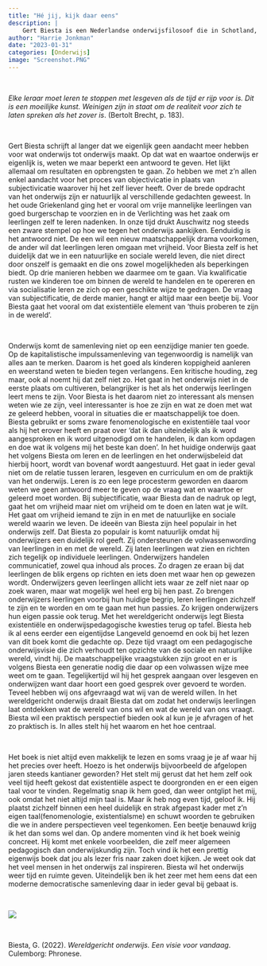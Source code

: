 ```yaml
---
title: "Hé jij, kijk daar eens"
description: |
    Gert Biesta is een Nederlandse onderwijsfilosoof die in Schotland, Ierland en Nederland werkt met een herkenbare stem in onderwijsdiscussies vandaag de dag. Onderwijs is voor hem veel meer dan kennis en vaardigheden overbrengen. Het is de plaats waar leerlingen zichzelf ontdekken en zich weten te verhouden tot de sociale en natuurlijke wereld. Op school ontmoeten leerlingen zichzelf in relatie tot de wereld. Biesta stelt wereldgericht onderwijs voor, maar waar gaat het dan in zijn wereldgericht onderwijs om, wat betekent dat voor het onderwijs, waar richt Biesta zich precies op en hoe kan zijn onderwijs vorm krijgen? In zijn nieuwe boek Wereldgericht onderwijs geeft hij antwoorden op deze vragen.
author: "Harrie Jonkman"
date: "2023-01-31"
categories: [Onderwijs]
image: "Screenshot.PNG"
---
```





<br>

*Elke leraar moet leren te stoppen met lesgeven als de tijd er rijp voor is. Dit is een moeilijke kunst. Weinigen zijn in staat om de realiteit voor zich te laten spreken als het zover is*. (Bertolt Brecht, p. 183).

<br>

Gert Biesta schrijft al langer dat we eigenlijk geen aandacht meer hebben voor wat onderwijs tot onderwijs maakt. Op dat wat en waartoe onderwijs er eigenlijk is, weten we maar beperkt een antwoord te geven. Het lijkt allemaal om resultaten en opbrengsten te gaan. Zo hebben we met z'n allen enkel aandacht voor het proces van objectivicatie in plaats van subjectivicatie waarover hij het zelf liever heeft. Over de brede opdracht van het onderwijs zijn er natuurlijk al verschillende gedachten geweest. In het oude Griekenland ging het er vooral om vrije mannelijke leerlingen van goed burgerschap te voorzien en in de Verlichting was het zaak om leerlingen zelf te leren nadenken. In onze tijd drukt Auschwitz nog steeds een zware stempel op hoe we tegen het onderwijs aankijken. Eenduidig is het antwoord niet. De een wil een nieuw maatschappelijk drama voorkomen, de ander wil dat leerlingen leren omgaan met vrijheid. Voor Biesta zelf is het duidelijk dat we in een natuurlijke en sociale wereld leven, die niet direct door onszelf is gemaakt en die ons zowel mogelijkheden als beperkingen biedt. Op drie manieren hebben we daarmee om te gaan. Via kwalificatie rusten we kinderen toe om binnen de wereld te handelen en te opereren en via socialisatie leren ze zich op een geschikte wijze te gedragen. De vraag van subjectificatie, de derde manier, hangt er altijd maar een beetje bij. Voor Biesta gaat het vooral om dat existentiële element van 'thuis proberen te zijn in de wereld'.

<br>

Onderwijs komt de samenleving niet op een eenzijdige manier ten goede. Op de kapitalistische impulssamenleving van tegenwoordig is namelijk van alles aan te merken. Daarom is het goed als kinderen koppigheid aanleren en weerstand weten te bieden tegen verlangens. Een kritische houding, zeg maar, ook al noemt hij dat zelf niet zo. Het gaat in het onderwijs niet in de eerste plaats om cultiveren, belangrijker is het als het onderwijs leerlingen leert mens te zijn. Voor Biesta is het daarom niet zo interessant als mensen weten wie ze zijn, veel interessanter is hoe ze zijn en wat ze doen met wat ze geleerd hebben, vooral in situaties die er maatschappelijk toe doen. Biesta gebruikt er soms zware fenomenologische en existentiële taal voor als hij het erover heeft en praat over 'dat ik dan uiteindelijk als ik word aangesproken en ik word uitgenodigd om te handelen, ik dan kom opdagen en doe wat ik volgens mij het beste kan doen'. In het huidige onderwijs gaat het volgens Biesta om leren en de leerlingen en het onderwijsbeleid dat hierbij hoort, wordt van bovenaf wordt aangestuurd. Het gaat in ieder geval niet om de relatie tussen leraren, lesgeven en curriculum en om de praktijk van het onderwijs. Leren is zo een lege procesterm geworden en daarom weten we geen antwoord meer te geven op de vraag wat en waartoe er geleerd moet worden. Bij subjectificatie, waar Biesta dan de nadruk op legt, gaat het om vrijheid maar niet om vrijheid om te doen en laten wat je wilt. Het gaat om vrijheid iemand te zijn in en met de natuurlijke en sociale wereld waarin we leven. De ideeën van Biesta zijn heel populair in het onderwijs zelf. Dat Biesta zo populair is komt natuurlijk omdat hij onderwijzers een duidelijk rol geeft. Zij ondersteunen de volwassenwording van leerlingen in en met de wereld. Zij laten leerlingen wat zien en richten zich tegelijk op individuele leerlingen. Onderwijzers handelen communicatief, zowel qua inhoud als proces. Zo dragen ze eraan bij dat leerlingen de blik ergens op richten en iets doen met waar hen op gewezen wordt. Onderwijzers geven leerlingen allicht iets waar ze zelf niet naar op zoek waren, maar wat mogelijk wel heel erg bij hen past. Zo brengen onderwijzers leerlingen voorbij hun huidige begrip, leren leerlingen zichzelf te zijn en te worden en om te gaan met hun passies. Zo krijgen onderwijzers hun eigen passie ook terug. Met het wereldgericht onderwijs legt Biesta existentiële en onderwijspedagogische kwesties terug op tafel. Biesta heb ik al eens eerder een eigentijdse Langeveld genoemd en ook bij het lezen van dit boek komt die gedachte op. Deze tijd vraagt om een pedagogische onderwijsvisie die zich verhoudt ten opzichte van de sociale en natuurlijke wereld, vindt hij. De maatschappelijke vraagstukken zijn groot en er is volgens Biesta een generatie nodig die daar op een volwassen wijze mee weet om te gaan. Tegelijkertijd wil hij het gesprek aangaan over lesgeven en onderwijzen want daar hoort een goed gesprek over gevoerd te worden. Teveel hebben wij ons afgevraagd wat wij van de wereld willen. In het wereldgericht onderwijs draait Biesta dat om zodat het onderwijs leerlingen laat ontdekken wat de wereld van ons wil en wat de wereld van ons vraagt. Biesta wil een praktisch perspectief bieden ook al kun je je afvragen of het zo praktisch is. In alles stelt hij het waarom en het hoe centraal.

<br>

Het boek is niet altijd even makkelijk te lezen en soms vraag je je af waar hij het precies over heeft. Hoezo is het onderwijs bijvoorbeeld de afgelopen jaren steeds kantianer geworden? Het stelt mij gerust dat het hem zelf ook veel tijd heeft gekost dat existentiële aspect te doorgronden en er een eigen taal voor te vinden. Regelmatig snap ik hem goed, dan weer ontglipt het mij, ook omdat het niet altijd mijn taal is. Maar ik heb nog even tijd, geloof ik. Hij plaatst zichzelf binnen een heel duidelijk en strak afgepast kader met z'n eigen taal(fenomenologie, existentialsme) en schuwt woorden te gebruiken die we in andere perspectieven veel tegenkomen. Een beetje benauwd krijg ik het dan soms wel dan. Op andere momenten vind ik het boek weinig concreet. Hij komt met enkele voorbeelden, die zelf meer algemeen pedagogisch dan onderwijskundig zijn. Toch vind ik het een prettig eigenwijs boek dat jou als lezer fris naar zaken doet kijken. Je weet ook dat het veel mensen in het onderwijs zal inspireren. Biesta wil het onderwijs weer tijd en ruimte geven. Uiteindelijk ben ik het zeer met hem eens dat een moderne democratische samenleving daar in ieder geval bij gebaat is.

<br>

![](Screenshot.png)

<br>

Biesta, G. (2022). *Wereldgericht onderwijs. Een visie voor vandaag*. Culemborg: Phronese.
